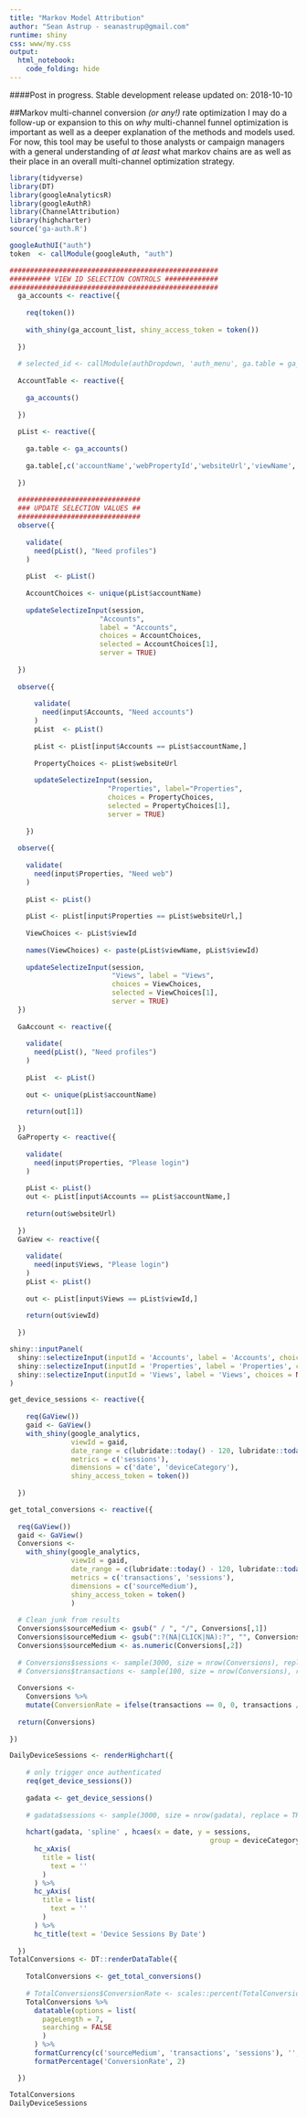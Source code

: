 ```yaml
---
title: "Markov Model Attribution"
author: "Sean Astrup - seanastrup@gmail.com"
runtime: shiny
css: www/my.css
output: 
  html_notebook:
    code_folding: hide
---
```


####Post in progress. Stable development release updated on: 2018-10-10

##Markov multi-channel conversion *(or any!)* rate optimization
I may do a follow-up or expansion to this on *why* multi-channel funnel optimization is important as well as a deeper explanation of the methods and models used. For now, this tool may be useful to those analysts or campaign managers with a general understanding of *at least* what markov chains are as well as their place in an overall multi-channel optimization strategy.

```r
library(tidyverse)
library(DT)
library(googleAnalyticsR)
library(googleAuthR)
library(ChannelAttribution)
library(highcharter)
source('ga-auth.R')
```

```r

googleAuthUI("auth")
token  <- callModule(googleAuth, "auth")

###################################################
########## VIEW ID SELECTION CONTROLS #############
###################################################
  ga_accounts <- reactive({
    
    req(token())
    
    with_shiny(ga_account_list, shiny_access_token = token())
    
  })
  
  # selected_id <- callModule(authDropdown, 'auth_menu', ga.table = ga_accounts)
  
  AccountTable <- reactive({
    
    ga_accounts()
    
  })
  
  pList <- reactive({
    
    ga.table <- ga_accounts()
    
    ga.table[,c('accountName','webPropertyId','websiteUrl','viewName', 'viewId')]
    
  })
  
  ##############################
  ### UPDATE SELECTION VALUES ##
  ##############################
  observe({
    
    validate(
      need(pList(), "Need profiles")
    )
    
    pList  <- pList()
    
    AccountChoices <- unique(pList$accountName)
    
    updateSelectizeInput(session, 
                      "Accounts",
                      label = "Accounts",
                      choices = AccountChoices, 
                      selected = AccountChoices[1],
                      server = TRUE)
    
  })
  
  observe({
      
      validate(
        need(input$Accounts, "Need accounts")
      )
      pList  <- pList()
      
      pList <- pList[input$Accounts == pList$accountName,]
      
      PropertyChoices <- pList$websiteUrl
      
      updateSelectizeInput(session, 
                        "Properties", label="Properties",
                        choices = PropertyChoices, 
                        selected = PropertyChoices[1],
                        server = TRUE)
    
    })
  
  observe({
    
    validate(
      need(input$Properties, "Need web")
    )
    
    pList <- pList()
    
    pList <- pList[input$Properties == pList$websiteUrl,]
    
    ViewChoices <- pList$viewId 
    
    names(ViewChoices) <- paste(pList$viewName, pList$viewId)
    
    updateSelectizeInput(session, 
                         "Views", label = "Views",
                         choices = ViewChoices, 
                         selected = ViewChoices[1],
                         server = TRUE)
  })
  
  GaAccount <- reactive({
    
    validate(
      need(pList(), "Need profiles")
    )
    
    pList  <- pList()
    
    out <- unique(pList$accountName)
    
    return(out[1])
    
  })
  GaProperty <- reactive({
    
    validate(
      need(input$Properties, "Please login")
    )
    
    pList <- pList()
    out <- pList[input$Accounts == pList$accountName,]
    
    return(out$websiteUrl)
    
  })
  GaView <- reactive({
    
    validate(
      need(input$Views, "Please login")
    )
    pList <- pList()
    
    out <- pList[input$Views == pList$viewId,]
    
    return(out$viewId)
    
  })
```

```r
shiny::inputPanel(
  shiny::selectizeInput(inputId = 'Accounts', label = 'Accounts', choices = NULL),
  shiny::selectizeInput(inputId = 'Properties', label = 'Properties', choices = NULL),
  shiny::selectizeInput(inputId = 'Views', label = 'Views', choices = NULL)
)
```


```r
get_device_sessions <- reactive({
    
    req(GaView())
    gaid <- GaView()
    with_shiny(google_analytics,
               viewId = gaid,
               date_range = c(lubridate::today() - 120, lubridate::today()),
               metrics = c('sessions'),
               dimensions = c('date', 'deviceCategory'),
               shiny_access_token = token())
    
  })

get_total_conversions <- reactive({
  
  req(GaView())
  gaid <- GaView()
  Conversions <- 
    with_shiny(google_analytics,
               viewId = gaid,
               date_range = c(lubridate::today() - 120, lubridate::today()),
               metrics = c('transactions', 'sessions'),
               dimensions = c('sourceMedium'),
               shiny_access_token = token()
               )
    
  # Clean junk from results 
  Conversions$sourceMedium <- gsub(" / ", "/", Conversions[,1])              
  Conversions$sourceMedium <- gsub(":?(NA|CLICK|NA):?", "", Conversions[,1]) 
  Conversions$sourceMedium <- as.numeric(Conversions[,2]) 
  
  # Conversions$sessions <- sample(3000, size = nrow(Conversions), replace = TRUE)     # random noise for dev
  # Conversions$transactions <- sample(100, size = nrow(Conversions), replace = TRUE)  # random noise for dev
  
  Conversions <- 
    Conversions %>% 
    mutate(ConversionRate = ifelse(transactions == 0, 0, transactions / sessions))
  
  return(Conversions)
  
})

DailyDeviceSessions <- renderHighchart({
    
    # only trigger once authenticated
    req(get_device_sessions())
    
    gadata <- get_device_sessions()
    
    # gadata$sessions <- sample(3000, size = nrow(gadata), replace = TRUE)  # random noise for dev
    
    hchart(gadata, 'spline' , hcaes(x = date, y = sessions, 
                                                 group = deviceCategory)) %>%
      hc_xAxis(
        title = list( 
          text = ''
        )
      ) %>% 
      hc_yAxis(
        title = list( 
          text = ''
        )
      ) %>% 
      hc_title(text = 'Device Sessions By Date') 
      
  })
TotalConversions <- DT::renderDataTable({
  
    TotalConversions <- get_total_conversions() 
    
    # TotalConversions$ConversionRate <- scales::percent(TotalConversions$ConversionsRate)
    TotalConversions %>%
      datatable(options = list(
        pageLength = 7, 
        searching = FALSE
        )
      ) %>% 
      formatCurrency(c('sourceMedium', 'transactions', 'sessions'), '', digits = 0) %>% # format as currency but leave indicator blank. (For big.mark formatting)
      formatPercentage('ConversionRate', 2)

  })

TotalConversions
DailyDeviceSessions
```

